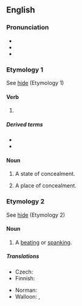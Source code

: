 ==English==

===Pronunciation===
* {{IPA|/ˈhaɪdɪŋ/|lang=en}}
* {{audio|en-us-hiding.ogg|Audio (US)|lang=en}}
* {{rhymes|aɪdɪŋ|lang=en}}

===Etymology 1===
See [[hide#Etymology 1|hide]] (Etymology 1)

====Verb====
{{head|en|present participle}}

# {{present participle of|hide|lang=en|nocat=1}}

=====Derived terms=====
* {{l|en|hiding place}}
* {{l|en|in hiding}}

====Noun====
{{en-noun|-|s}}

# {{lb|en|uncountable}} A state of concealment.
# {{lb|en|countable}} A place of concealment.

===Etymology 2===
See [[hide#Etymology 2|hide]] (Etymology 2)

====Noun====
{{en-noun|~}}

# {{lb|en|colloquial|countable}} A [[beating]] or [[spanking]].

=====Translations=====
{{trans-top|A beating or spanking}}
* Czech: {{t|cs|výprask|m}}
* Finnish: {{t+|fi|selkäsauna}}
{{trans-mid}}
* Norman: {{t|nrf|ronde|f}}
* Walloon: {{t+|wa|dôpinne|f}}, {{t+|wa|deguzene|f}}
{{trans-bottom}}